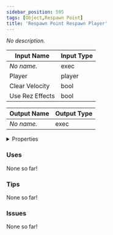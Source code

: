 ```yaml
---
sidebar_position: 595
tags: [Object,Respawn Point]
title: 'Respawn Point Respawn Player'
---
```


*No description.*




<EsbSvg />

| Input Name | Input Type |
|-----------|-----------|
| *No name.* | exec |
| Player | player |
| Clear Velocity | bool |
| Use Rez Effects | bool |

| Output Name | Output Type |
|-----------|-----------|
| *No name.* | exec |


<details>
  <summary>Properties</summary>
  <div>
    <div>
    <table>
      <thead>
        <tr>
          <th>Is beta required?</th>
          <th>❌</th>
        </tr>
        <tr>
          <th>Is this chip a trolling risk?</th>
          <th>❌</th>
        </tr>
        <tr>
          <th>Is this chip a role assignment risk?</th>
          <th>❌</th>
        </tr>
        <tr>
          <th>Chip UUID</th>
          <th>350cda38-d7c5-4319-bb15-a06f49bbb0b9</th>
        </tr>
      </thead>
    </table>
    </div>
  </div>
</details>

### Uses

None so far!

### Tips

None so far!

### Issues

None so far!